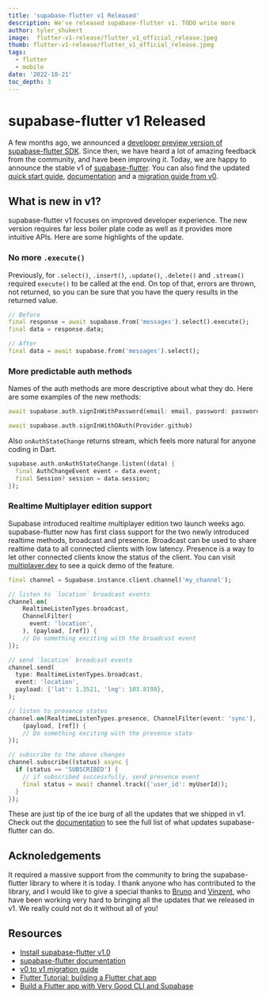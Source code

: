 ```yaml
---
title: 'supabase-flutter v1 Released'
description: We've released supabase-flutter v1. TODO write more
author: tyler_shukert
image:  flutter-v1-release/flutter_v1_official_release.jpeg
thumb: flutter-v1-release/flutter_v1_official_release.jpeg
tags:
  - flutter
  - mobile
date: '2022-10-21'
toc_depth: 3
---
```


# supabase-flutter v1 Released

A few months ago, we announced a [developer preview version of supabase-flutter SDK](https://supabase.com/blog/supabase-flutter-sdk-1-developer-preview). Since then, we have heard a lot of amazing feedback from the community, and have been improving it. Today, we are happy to announce the stable v1 of [supabase-flutter](https://pub.dev/packages/supabase_flutter). You can also find the updated [quick start guide](https://www.notion.so/Request-for-blog-thumbnail-Flutter-v1-0-official-release-af540023c599420fa88c870528afbd97), [documentation](https://supabase.com/docs/reference/dart) and a [migration guide from v0](https://supabase.com/docs/reference/dart/upgrade-guide).

## What is new in v1?

supabase-flutter v1 focuses on improved developer experience. The new version requires far less boiler plate code as well as it provides more intuitive APIs. Here are some highlights of the update.

### No more `.execute()`

Previously, for `.select()`, `.insert()`, `.update()`, `.delete()` and `.stream()` required `execute()` to be called at the end. On top of that, errors are thrown, not returned, so you can be sure that you have the query results in the returned value.

```dart
// Before
final response = await supabase.from('messages').select().execute();
final data = response.data;

// After
final data = await supabase.from('messages').select();
```

### More predictable auth methods

Names of the auth methods are more descriptive about what they do. Here are some examples of the new methods:

```dart
await supabase.auth.signInWithPassword(email: email, password: password);

await supabase.auth.signInWithOAuth(Provider.github)
```

Also `onAuthStateChange` returns stream, which feels more natural for anyone coding in Dart.

```dart
supabase.auth.onAuthStateChange.listen((data) {
  final AuthChangeEvent event = data.event;
  final Session? session = data.session;
});
```

### Realtime Multiplayer edition support

Supabase introduced realtime multiplayer edition two launch weeks ago. supabase-flutter now has first class support for the two newly introduced realtime methods, broadcast and presence. Broadcast can be used to share realtime data to all connected clients with low latency. Presence is a way to let other connected clients know the status of the client. You can visit [multiplayer.dev](http://multiplayer.dev) to see a quick demo of the feature.

```dart
final channel = Supabase.instance.client.channel('my_channel');

// listen to `location` broadcast events
channel.on(
    RealtimeListenTypes.broadcast,
    ChannelFilter(
      event: 'location',
    ), (payload, [ref]) {
	// Do something exciting with the broadcast event
});

// send `location` broadcast events
channel.send(
  type: RealtimeListenTypes.broadcast,
  event: 'location',
  payload: {'lat': 1.3521, 'lng': 103.8198},
);

// listen to presence states
channel.on(RealtimeListenTypes.presence, ChannelFilter(event: 'sync'),
    (payload, [ref]) {
	// Do something exciting with the presence state
});

// subscribe to the above changes
channel.subscribe((status) async {
  if (status == 'SUBSCRIBED') {
    // if subscribed successfully, send presence event
    final status = await channel.track({'user_id': myUserId});
  }
});
```

These are just tip of the ice burg of all the updates that we shipped in v1. Check out the [documentation](https://supabase.com/docs/reference/dart/) to see the full list of what updates supabase-flutter can do.

## Acknoledgements

It required a massive support from the community to bring the supabase-flutter library to where it is today. I thank anyone who has contributed to the library, and I would like to give a special thanks to [Bruno](https://github.com/bdlukaa) and [Vinzent](https://github.com/Vinzent03), who have been working very hard to bringing all the updates that we released in v1. We really could not do it without all of you!

## Resources

- [Install supabase-flutter v1.0](https://pub.dev/packages/supabase_flutter)
- [supabase-flutter documentation](https://supabase.com/docs/reference/dart/)
- [v0 to v1 migration guide](https://supabase.com/docs/reference/dart/upgrade-guide)
- [Flutter Tutorial: building a Flutter chat app](https://supabase.com/blog/flutter-tutorial-building-a-chat-app)
- [Build a Flutter app with Very Good CLI and Supabase](https://verygood.ventures/blog/flutter-app-very-good-cli-supabase)
